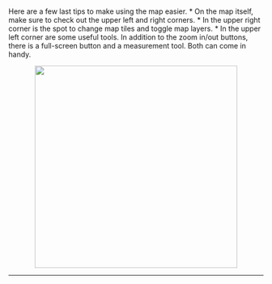 <br>
Here are a few last tips to make using the map easier.
* On the map itself, make sure to check out the upper left and right corners.
* In the upper right corner is the spot to change map tiles and toggle map layers.
* In the upper left corner are some useful tools. In addition to the zoom in/out buttons, there is a full-screen button and a measurement tool. Both can come in handy.

<center><img src='https://github.com/Danielslee51/CyVerse-NEON-Browser/blob/master/Img/Help_map_tips.png?raw=true' height='400'></center>
<hr>
